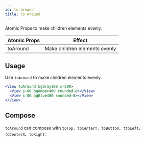 ```yaml
---
id: to-around
title: To Around
---
```



Atomic Props to make children elements evenly.

| Atomic Props | Effect                        |
| ------------ | ----------------------------- |
| toAround     | Make children elements evenly |

## Usage

Use `toAround` to make children elements evenly.

```jsx live
<View toAround bgGray100 s-200>
  <View s-60 bgAmber400 rounded-8></View>
  <View s-80 bgBlue400 rounded-8></View>
</View>
```

## Compose

`toAround` can compose with `toTop`、`toCenterY`、`toBottom`、`ttoLeft`、`toCenterX`、`toRight`:

<LayoutEngine11 />
